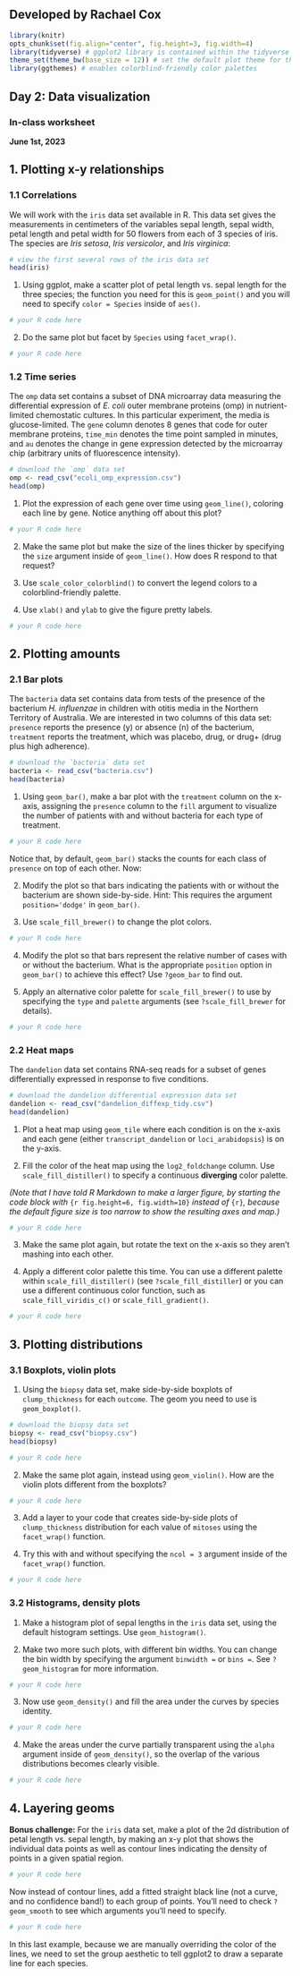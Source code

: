 ## Developed by Rachael Cox

```r

library(knitr)
opts_chunk$set(fig.align="center", fig.height=3, fig.width=4)
library(tidyverse) # ggplot2 library is contained within the tidyverse
theme_set(theme_bw(base_size = 12)) # set the default plot theme for the ggplot2
library(ggthemes) # enables colorblind-friendly color palettes

```
## Day 2: Data visualization
### In-class worksheet

**June 1st, 2023**

## 1. Plotting x-y relationships

### 1.1 Correlations

We will work with the `iris` data set available in R. This data set gives the measurements in centimeters of the variables sepal length, sepal width, petal length and petal width for 50 flowers from each of 3 species of iris. The species are *Iris setosa*, *Iris versicolor*, and *Iris virginica*:

```r
# view the first several rows of the iris data set
head(iris)
```

1. Using ggplot, make a scatter plot of petal length vs. sepal length for the three species; the function you need for this is `geom_point()` and you will need to specify `color = Species` inside of `aes()`.

```r
# your R code here
```

2. Do the same plot but facet by `Species` using `facet_wrap()`.

```r
# your R code here
```

### 1.2 Time series

The `omp` data set contains a subset of DNA microarray data measuring the differential expression of *E. coli* outer membrane proteins (omp) in nutrient-limited chemostatic cultures. In this particular experiment, the media is glucose-limited. The `gene` column denotes 8 genes that code for outer membrane proteins, `time_min` denotes the time point sampled in minutes, and `au` denotes the change in gene expression detected by the microarray chip (arbitrary units of fluorescence intensity).

```r
# download the `omp` data set
omp <- read_csv("ecoli_omp_expression.csv")
head(omp)
```

1. Plot the expression of each gene over time using `geom_line()`, coloring each line by gene. Notice anything off about this plot?

```r
# your R code here
```

2. Make the same plot but make the size of the lines thicker by specifying the `size` argument inside of `geom_line()`. How does R respond to that request?

3. Use `scale_color_colorblind()` to convert the legend colors to a colorblind-friendly palette. 

4. Use `xlab()` and `ylab` to give the figure pretty labels.

```r
# your R code here
```

## 2. Plotting amounts

### 2.1 Bar plots

The `bacteria` data set contains data from tests of the presence of the bacterium *H. influenzae* in children with otitis media in the Northern Territory of Australia. We are interested in two columns of this data set: `presence` reports the presence (y) or absence (n) of the bacterium, `treatment` reports the treatment, which was placebo, drug, or drug+ (drug plus high adherence).

```r
# download the `bacteria` data set
bacteria <- read_csv("bacteria.csv")
head(bacteria)
```

1. Using `geom_bar()`, make a bar plot with the `treatment` column on the x-axis, assigning the `presence` column to the `fill` argument to visualize the number of patients with and without bacteria for each type of treatment.

```r
# your R code here
```

Notice that, by default, `geom_bar()` stacks the counts for each class of `presence` on top of each other. Now:

2. Modify the plot so that bars indicating the patients with or without the bacterium are shown side-by-side. Hint: This requires the argument `position='dodge'` in `geom_bar()`.

3. Use `scale_fill_brewer()` to change the plot colors. 

```r
# your R code here
```

4. Modify the plot so that bars represent the relative number of cases with or without the bacterium. What is the appropriate `position` option in `geom_bar()` to achieve this effect? Use `?geom_bar` to find out.

5. Apply an alternative color palette for `scale_fill_brewer()` to use by specifying the `type` and `palette` arguments (see `?scale_fill_brewer` for details).

```r
# your R code here
```

### 2.2 Heat maps

The `dandelion` data set contains RNA-seq reads for a subset of genes differentially expressed in response to five conditions. 

```r
# download the dandelion differential expression data set
dandelion <- read_csv("dandelion_diffexp_tidy.csv")
head(dandelion)
```

1. Plot a heat map using `geom_tile` where each condition is on the x-axis and each gene (either `transcript_dandelion` or `loci_arabidopsis`) is on the y-axis. 

2. Fill the color of the heat map using the `log2_foldchange` column. Use `scale_fill_distiller()` to specify a continuous **diverging** color palette.

*(Note that I have told R Markdown to make a larger figure, by starting the code block with* `{r fig.height=6, fig.width=10}` *instead of* `{r}`*, because the default figure size is too narrow to show the resulting axes and map.)*

```r
# your R code here
```

3. Make the same plot again, but rotate the text on the x-axis so they aren't mashing into each other.

4. Apply a different color palette this time. You can use a different palette within
`scale_fill_distiller()` (see `?scale_fill_distiller`) or you can use a different continuous color function, such as `scale_fill_viridis_c()` or `scale_fill_gradient()`.

```r
# your R code here
```

## 3. Plotting distributions

### 3.1 Boxplots, violin plots

1. Using the `biopsy` data set, make side-by-side boxplots of `clump_thickness` for each `outcome`. The geom you need to use is `geom_boxplot()`.

```r
# download the biopsy data set
biopsy <- read_csv("biopsy.csv")
head(biopsy)
```

```r
# your R code here
```

2. Make the same plot again, instead using `geom_violin()`. How are the violin plots different from the boxplots?

```r
# your R code here
```

3. Add a layer to your code that creates side-by-side plots of `clump_thickness` distribution for each value of `mitoses` using the `facet_wrap()` function.

4. Try this with and without specifying the `ncol = 3` argument inside of the `facet_wrap()` function.

```r
# your R code here
```

### 3.2 Histograms, density plots

1. Make a histogram plot of sepal lengths in the `iris` data set, using the default histogram settings. Use `geom_histogram()`.

2. Make two more such plots, with different bin widths. You can change the bin width by specifying the argument `binwidth =` or `bins = `. See `?geom_histogram` for more information.

```r
# your R code here
```

3. Now use `geom_density()` and fill the area under the curves by species identity.

```r
# your R code here
```

4. Make the areas under the curve partially transparent using the `alpha` argument inside of `geom_density()`, so the overlap of the various distributions becomes clearly visible.

```r
# your R code here
```

## 4. Layering geoms

**Bonus challenge:** For the `iris` data set, make a plot of the 2d distribution of petal length vs. sepal length, by making an x-y plot that shows the individual data points as well as contour lines indicating the density of points in a given spatial region.

```r
# your R code here
```

Now instead of contour lines, add a fitted straight black line (not a curve, and no confidence band!) to each group of points. You'll need to check `?geom_smooth` to see which arguments you'll need to specify.

```r
# your R code here
```

In this last example, because we are manually overriding the color of the lines, we need to set the group aesthetic to tell ggplot2 to draw a separate line for each species.

